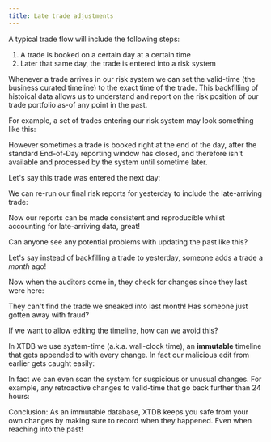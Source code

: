 ```yaml
---
title: Late trade adjustments
---
```



A typical trade flow will include the following steps:

1. A trade is booked on a certain day at a certain time
2. Later that same day, the trade is entered into a risk system

Whenever a trade arrives in our risk system we can set the valid-time (the business curated timeline) to the exact time of the trade. This backfilling of histoical data allows us to understand and report on the risk position of our trade portfolio as-of any point in the past.

For example, a set of trades entering our risk system may look something like this:

<Fiddle magicContext="my-context">
  <Txs systemTime="2024-01-15"
       txs="INSERT INTO trades (xt$id, symbol, volume, xt$valid_from)
            VALUES
            (1, 'ABC', 150, TIMESTAMP '2024-01-15 10:00:00'),
            (2, 'XYZ', 430, TIMESTAMP '2024-01-15 11:15:00'),
            (3, 'ABC', 200, TIMESTAMP '2024-01-15 12:05:00')" />
  <Query q="SELECT t.*, t.xt$valid_from AS trade_date
            FROM trades AS t
            ORDER BY t.xt$id" />
</Fiddle>

However sometimes a trade is booked right at the end of the day, after the standard End-of-Day reporting window has closed, and therefore isn't available and processed by the system until sometime later.

Let's say this trade was entered the next day:

<Fiddle magicContext="my-context">
  <Txs systemTime="2024-01-16"
       txs="INSERT INTO trades (xt$id, symbol, volume, xt$valid_from)
            VALUES
            (4, 'DEF', 320, TIMESTAMP '2024-01-15 19:10:00')" />
  <Query q="SELECT t.*, t.xt$valid_from AS trade_date
            FROM trades AS t
            ORDER BY t.xt$id" />
</Fiddle>

We can re-run our final risk reports for yesterday to include the late-arriving trade:

<Fiddle magicContext="my-context">
  <Query q="SELECT *
            FROM trades FOR ALL VALID_TIME AS t
            WHERE t.VALID_TIME CONTAINS TIMESTAMP '2024-01-15 23:59:59'
            ORDER BY t.xt$id" />
</Fiddle>

Now our reports can be made consistent and reproducible whilst accounting for late-arriving data, great!

Can anyone see any potential problems with updating the past like this?

Let's say instead of backfilling a trade to yesterday, someone adds a trade a *month* ago!

<Fiddle magicContext="my-context">
  <Txs txs="INSERT INTO trades (xt$id, symbol, volume, xt$valid_from)
            VALUES
            (5, 'GHI', 1000000, DATE '2023-12-01')" />
  <Query q="SELECT t.*, t.xt$valid_from AS trade_date
            FROM trades AS t
            ORDER BY t.xt$id" />
</Fiddle>

Now when the auditors come in, they check for changes since they last were here:

<Fiddle magicContext="my-context">
  <Query q="SELECT *
            FROM trades AS t
            WHERE t.xt$valid_from > DATE '2024-01-01'
            ORDER BY t.xt$id" />
</Fiddle>

They can't find the trade we sneaked into last month! Has someone just gotten away with fraud?

If we want to allow editing the timeline, how can we avoid this?

In XTDB we use system-time (a.k.a. wall-clock time), an **immutable** timeline that gets appended to with every change. In fact our malicious edit from earlier gets caught easily:

<Fiddle magicContext="my-context">
  <Query q="SELECT *
            FROM trades AS t
            WHERE t.xt$system_from > DATE '2024-01-01'
            ORDER BY t.xt$id" />
</Fiddle>

In fact we can even scan the system for suspicious or unusual changes. For example, any retroactive changes to valid-time that go back further than 24 hours:

<Fiddle magicContext="my-context">
  <Query q="SELECT t.*, t.xt$system_from, t.xt$valid_from
            FROM trades AS t
            WHERE (t.xt$system_from - t.xt$valid_from) > DURATION 'PT24H'
            ORDER BY t.xt$id" />
</Fiddle>

Conclusion: As an immutable database, XTDB keeps you safe from your own changes by making sure to record when they happened. Even when reaching into the past!
